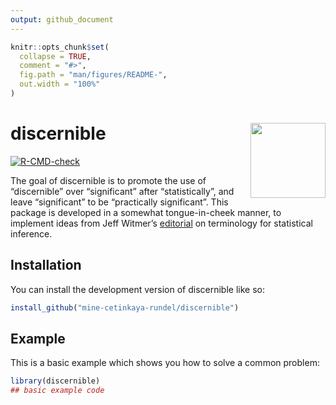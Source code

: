 ```yaml
---
output: github_document
---
```


<!-- README.md is generated from README.Rmd. Please edit that file -->

```r
knitr::opts_chunk$set(
  collapse = TRUE,
  comment = "#>",
  fig.path = "man/figures/README-",
  out.width = "100%"
)
```

# discernible <img src="man/figures/logo.png" align="right" height="120" />

<!-- badges: start -->
[![R-CMD-check](https://github.com/mine-cetinkaya-rundel/discernible/actions/workflows/R-CMD-check.yaml/badge.svg)](https://github.com/mine-cetinkaya-rundel/discernible/actions/workflows/R-CMD-check.yaml)
<!-- badges: end -->

The goal of discernible is to promote the use of "discernible" over "significant" after "statistically", and leave "significant" to be "practically significant".
This package is developed in a somewhat tongue-in-cheek manner, to implement ideas from Jeff Witmer's [editorial](https://doi.org/10.1080/10691898.2019.1702415) on terminology for statistical inference.

## Installation

You can install the development version of discernible like so:

``` r
install_github("mine-cetinkaya-rundel/discernible")
```

## Example

This is a basic example which shows you how to solve a common problem:

```r
library(discernible)
## basic example code
```
